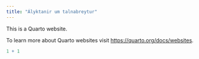 ```yaml
---
title: "Ályktanir um talnabreytur"
---
```


This is a Quarto website.

To learn more about Quarto websites visit <https://quarto.org/docs/websites>.

```r
1 + 1
```
